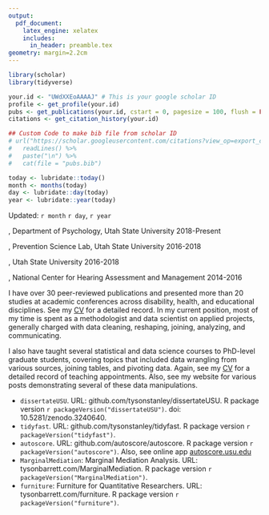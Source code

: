```yaml
---
output: 
  pdf_document:
    latex_engine: xelatex
    includes: 
      in_header: preamble.tex
geometry: margin=2.2cm
---
```


```r
library(scholar)
library(tidyverse)

your.id <- "UWdXXEoAAAAJ" # This is your google scholar ID
profile <- get_profile(your.id)
pubs <- get_publications(your.id, cstart = 0, pagesize = 100, flush = FALSE)
citations <- get_citation_history(your.id)

## Custom Code to make bib file from scholar ID
# url("https://scholar.googleusercontent.com/citations?view_op=export_citations&user=UWdXXEoAAAAJ&citsig=AMD79ooAAAAAXJvG8fCoULONM8SZwt9CLrw1g3CGG9nm&hl=en") %>% 
#   readLines() %>% 
#   paste("\n") %>% 
#   cat(file = "pubs.bib")

today <- lubridate::today()
month <- months(today)
day <- lubridate::day(today)
year <- lubridate::year(today)
```

\pagestyle{empty}

<!-- Name -->
\hspace{.08in}\huge\textsc{Tyson S. Barrett, PhD} \hfill \footnotesize Updated: `r month` `r day`, `r year`
\normalsize
\vspace{8pt}

<!-- General Info -->
\begin{tabular}{rl}
    \textsc{Email:}            & \href{mailto:tyson.barrett@usu.edu}{tyson.barrett@usu.edu} \\
    \textsc{Website:}          & \href{http://tysonbarrett.com}{tysonbarrett.com} \\
    \textsc{Curriculum Vitae:} & \href{https://tysonbarrett.com/assets/CV/CV.pdf}{tysonbarrett.com/assets/CV/CV.pdf} \\
    \textsc{Citations:}        & `r profile$total_cites` \\
\end{tabular}

<!-- Education -->
\vspace{0pt}
\section{EDUCATION}
\vspace{-1pt}
\hrule
\vspace{3pt}

\begin{tabular}{l|p{8cm}}
 \textsc{\textbf{Ph.D. Quantitative Psychology }} & \emph{Feb 2018}\\
 & \emph{Utah State University}\\
 \multicolumn{2}{c}{} \\
 \textsc{\textbf{B.S. Economics}} & \emph{May 2014} \\
  & \emph{Utah State University}\\
 \multicolumn{2}{c}{} \\
\textsc{\textbf{B.S. Psychology}} & \emph{May 2014} \\
 & \emph{Utah State University}\\
\end{tabular}


<!-- Research Experience -->
\vspace{1pt}
\section{EXPERIENCE}
\vspace{-1pt}
\hrule
\vspace{-8pt}

\singlespacing

\indent \hspace*{.1in} \small\textbf{Research Assistant Professor}, Department of Psychology, Utah State University \hfill 2018-Present
\newline \hspace*{.6in} \emph{Principle Investigator of the Social Data Lab}
\newline \hspace*{.6in} \emph{Managing Director of the Data Science \& Discovery Unit}

\indent \hspace*{.1in} \small\textbf{Research Assistant}, Prevention Science Lab, Utah State University \hfill 2016-2018
\newline \hspace*{.6in} \emph{Advisor: Ginger Lockhart, PhD}

\indent \hspace*{.1in} \small\textbf{Statistical and Data Science Consultant}, Utah State University \hfill 2016-2018
\newline \hspace*{.6in} \emph{Supervisors: Sarah Schwartz, PhD and Jamison Fargo, PhD}

\indent \hspace*{.1in} \small\textbf{Research Assistant}, National Center for Hearing Assessment and Management \hfill 2014-2016
\newline \hspace*{.6in} \emph{Advisor: Karl White, PhD}

<!-- Peer Review Publications -->
\vspace{1pt}
\section{RESEARCH \& TEACHING}
\vspace{-1pt}
\hrule
\vspace{-8pt}

\singlespacing

I have over 30 peer-reviewed publications and presented more than 20 studies at academic conferences across disability, health, and educational disciplines. See my [CV](https://tysonbarrett.com/assets/CV/CV.pdf) for a detailed record. In my current position, most of my time is spent as a methodologist and data scientist on applied projects, generally charged with data cleaning, reshaping, joining, analyzing, and communicating.

I also have taught several statistical and data science courses to PhD-level graduate students, covering topics that included data wrangling from various sources, joining tables, and pivoting data. Again, see my [CV](https://tysonbarrett.com/assets/CV/CV.pdf) for a detailed record of teaching appointments. Also, see my website for various posts demonstrating several of these data manipulations.


<!-- Open Source Development -->
\vspace{1pt}
\section{SELECTED OPEN SOURCE PROJECTS}
\vspace{-1pt}
\hrule
\vspace{-8pt}

\singlespacing

- `dissertateUSU`. URL: github.com/tysonstanley/dissertateUSU. R package version `r packageVersion("dissertateUSU")`. doi: 10.5281/zenodo.3240640. \img{dissertateUSU_hex.jpg}{https://github.com/TysonStanley/dissertateUSU}
- `tidyfast`. URL: github.com/tysonstanley/tidyfast. R package version `r packageVersion("tidyfast")`. \img{tidyfast_hex.png}{https://github.com/TysonStanley/tidyfast}
- `autoscore`. URL: github.com/autoscore/autoscore. R package version `r packageVersion("autoscore")`. \img{autoscore_hex.jpg}{https://github.com/autoscore/autoscore} Also, see online app [autoscore.usu.edu](autoscore.usu.edu)
- `MarginalMediation`: Marginal Mediation Analysis. URL: tysonbarrett.com/MarginalMediation. R package version `r packageVersion("MarginalMediation")`. \img{mma_hex.jpg}{https://github.com/TysonStanley/MarginalMediation}
- `furniture`: Furniture for Quantitative Researchers. URL: tysonbarrett.com/furniture. R package version `r packageVersion("furniture")`. \img{furniture_hex.jpg}{https://github.com/TysonStanley/furniture}

